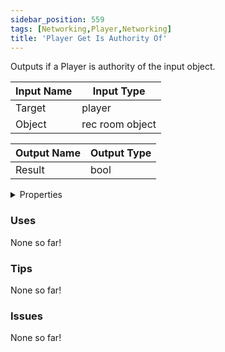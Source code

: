 ```yaml
---
sidebar_position: 559
tags: [Networking,Player,Networking]
title: 'Player Get Is Authority Of'
---
```


Outputs if a Player is authority of the input object.






<EsbSvg />

| Input Name | Input Type |
|-----------|-----------|
| Target | player |
| Object | rec room object |

| Output Name | Output Type |
|-----------|-----------|
| Result | bool |


<details>
  <summary>Properties</summary>
  <div>
    <div>
    <table>
      <thead>
        <tr>
          <th>Is beta required?</th>
          <th>❌</th>
        </tr>
        <tr>
          <th>Is this chip a trolling risk?</th>
          <th>❌</th>
        </tr>
        <tr>
          <th>Is this chip a role assignment risk?</th>
          <th>❌</th>
        </tr>
        <tr>
          <th>Chip UUID</th>
          <th>c35fe6fe-d231-4ee5-80ff-9e69f24eb29e</th>
        </tr>
      </thead>
    </table>
    </div>
  </div>
</details>

### Uses

None so far!

### Tips

None so far!

### Issues

None so far!